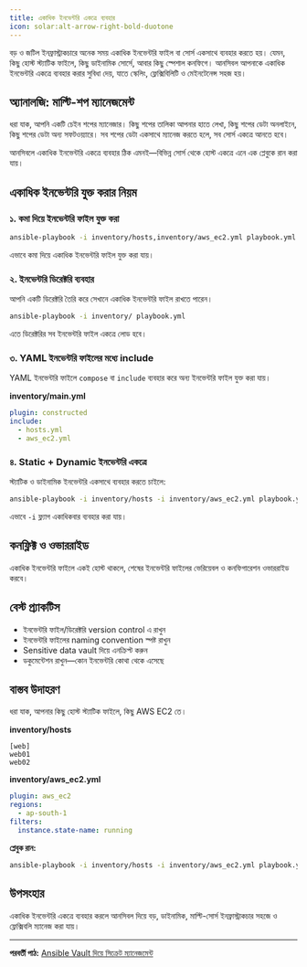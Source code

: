 ```yaml
---
title: একাধিক ইনভেন্টরি একত্রে ব্যবহার
icon: solar:alt-arrow-right-bold-duotone
---
```


বড় ও জটিল ইনফ্রাস্ট্রাকচারে অনেক সময় একাধিক ইনভেন্টরি ফাইল বা সোর্স একসাথে ব্যবহার করতে হয়। যেমন, কিছু হোস্ট স্ট্যাটিক ফাইলে, কিছু ডাইনামিক সোর্সে, আবার কিছু স্পেশাল কনফিগে। আনসিবল আপনাকে একাধিক ইনভেন্টরি একত্রে ব্যবহার করার সুবিধা দেয়, যাতে স্কেলিং, ফ্লেক্সিবিলিটি ও মেইনটেনেন্স সহজ হয়।

## অ্যানালজি: মাল্টি-শপ ম্যানেজমেন্ট

ধরা যাক, আপনি একটি চেইন শপের ম্যানেজার। কিছু শপের তালিকা আপনার হাতে লেখা, কিছু শপের ডেটা অনলাইনে, কিছু শপের ডেটা অন্য সফটওয়্যারে। সব শপের ডেটা একসাথে ম্যানেজ করতে হলে, সব সোর্স একত্রে আনতে হবে।

আনসিবলে একাধিক ইনভেন্টরি একত্রে ব্যবহার ঠিক এমনই—বিভিন্ন সোর্স থেকে হোস্ট একত্রে এনে এক প্লেবুকে রান করা যায়।

## একাধিক ইনভেন্টরি যুক্ত করার নিয়ম

### ১. কমা দিয়ে ইনভেন্টরি ফাইল যুক্ত করা

```bash
ansible-playbook -i inventory/hosts,inventory/aws_ec2.yml playbook.yml
```

এভাবে কমা দিয়ে একাধিক ইনভেন্টরি ফাইল যুক্ত করা যায়।

### ২. ইনভেন্টরি ডিরেক্টরি ব্যবহার

আপনি একটি ডিরেক্টরি তৈরি করে সেখানে একাধিক ইনভেন্টরি ফাইল রাখতে পারেন।

```bash
ansible-playbook -i inventory/ playbook.yml
```

এতে ডিরেক্টরির সব ইনভেন্টরি ফাইল একত্রে লোড হবে।

### ৩. YAML ইনভেন্টরি ফাইলের মধ্যে include

YAML ইনভেন্টরি ফাইলে `compose` বা `include` ব্যবহার করে অন্য ইনভেন্টরি ফাইল যুক্ত করা যায়।

**inventory/main.yml**
```yaml
plugin: constructed
include:
  - hosts.yml
  - aws_ec2.yml
```

### ৪. Static + Dynamic ইনভেন্টরি একত্রে

স্ট্যাটিক ও ডাইনামিক ইনভেন্টরি একসাথে ব্যবহার করতে চাইলে:

```bash
ansible-playbook -i inventory/hosts -i inventory/aws_ec2.yml playbook.yml
```

এভাবে `-i` ফ্ল্যাগ একাধিকবার ব্যবহার করা যায়।

## কনফ্লিক্ট ও ওভাররাইড

একাধিক ইনভেন্টরি ফাইলে একই হোস্ট থাকলে, শেষের ইনভেন্টরি ফাইলের ভেরিয়েবল ও কনফিগারেশন ওভাররাইড করবে।

## বেস্ট প্র্যাকটিস

- ইনভেন্টরি ফাইল/ডিরেক্টরি version control এ রাখুন
- ইনভেন্টরি ফাইলের naming convention স্পষ্ট রাখুন
- Sensitive data vault দিয়ে এনক্রিপ্ট করুন
- ডকুমেন্টেশন রাখুন—কোন ইনভেন্টরি কোথা থেকে এসেছে

## বাস্তব উদাহরণ

ধরা যাক, আপনার কিছু হোস্ট স্ট্যাটিক ফাইলে, কিছু AWS EC2 তে।

**inventory/hosts**
```
[web]
web01
web02
```

**inventory/aws_ec2.yml**
```yaml
plugin: aws_ec2
regions:
  - ap-south-1
filters:
  instance.state-name: running
```

**প্লেবুক রান:**
```bash
ansible-playbook -i inventory/hosts -i inventory/aws_ec2.yml playbook.yml
```

## উপসংহার

একাধিক ইনভেন্টরি একত্রে ব্যবহার করলে আনসিবল দিয়ে বড়, ডাইনামিক, মাল্টি-সোর্স ইনফ্রাস্ট্রাকচার সহজে ও ফ্লেক্সিবলি ম্যানেজ করা যায়।

---

**পরবর্তী পাঠ:** [Ansible Vault দিয়ে সিক্রেট ম্যানেজমেন্ট](/ansible/vault)
